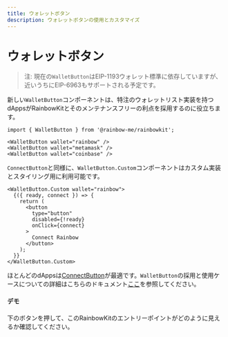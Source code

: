 ```yaml
---
title: ウォレットボタン
description: ウォレットボタンの使用とカスタマイズ
---
```


# ウォレットボタン

> 注: 現在の`WalletButton`はEIP-1193ウォレット標準に依存していますが、近いうちにEIP-6963もサポートされる予定です。

新しい`WalletButton`コンポーネントは、特注のウォレットリスト実装を持つdAppsがRainbowKitとそのメンテナンスフリーの利点を採用するのに役立ちます。

```tsx
import { WalletButton } from '@rainbow-me/rainbowkit';

<WalletButton wallet="rainbow" />
<WalletButton wallet="metamask" />
<WalletButton wallet="coinbase" />
```

`ConnectButton`と同様に、`WalletButton.Custom`コンポーネントはカスタム実装とスタイリング用に利用可能です。

```tsx
<WalletButton.Custom wallet="rainbow">
  {({ ready, connect }) => {
    return (
      <button
        type="button"
        disabled={!ready}
        onClick={connect}
      >
        Connect Rainbow
      </button>
    );
  }}
</WalletButton.Custom>
```

ほとんどのdAppsは[ConnectButton](https://www.rainbowkit.com/docs/connect-button)が最適です。`WalletButton`の採用と使用ケースについての詳細はこちらのドキュメント[ここ](https://www.rainbowkit.com/docs/wallet-button)を参照してください。

#### デモ

下のボタンを押して、このRainbowKitのエントリーポイントがどのように見えるか確認してください。

<WalletButtonDemo />
